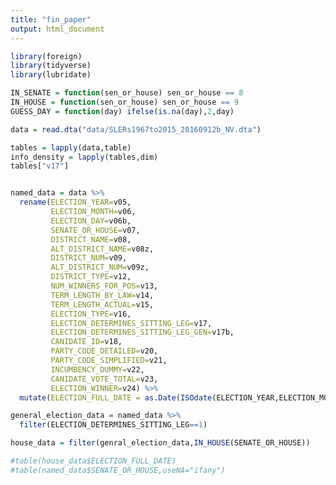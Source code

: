 ```yaml
---
title: "fin_paper"
output: html_document
---
```


```r
library(foreign)
library(tidyverse)
library(lubridate)
```

```r
IN_SENATE = function(sen_or_house) sen_or_house == 8
IN_HOUSE = function(sen_or_house) sen_or_house == 9
GUESS_DAY = function(day) ifelse(is.na(day),2,day)
```

```r
data = read.dta("data/SLERs1967to2015_20160912b_NV.dta")

tables = lapply(data,table)
info_density = lapply(tables,dim)
tables["v17"]


named_data = data %>%
  rename(ELECTION_YEAR=v05,
         ELECTION_MONTH=v06,
         ELECTION_DAY=v06b,
         SENATE_OR_HOUSE=v07,
         DISTRICT_NAME=v08,
         ALT_DISTRICT_NAME=v08z,
         DISTRICT_NUM=v09,
         ALT_DISTRICT_NUM=v09z,
         DISTRICT_TYPE=v12,
         NUM_WINNERS_FOR_POS=v13,
         TERM_LENGTH_BY_LAW=v14,
         TERM_LENGTH_ACTUAL=v15,
         ELECTION_TYPE=v16,
         ELECTION_DETERMINES_SITTING_LEG=v17,
         ELECTION_DETERMINES_SITTING_LEG_GEN=v17b,
         CANIDATE_ID=v18,
         PARTY_CODE_DETAILED=v20,
         PARTY_CODE_SIMPLIFIED=v21,
         INCUMBENCY_DUMMY=v22,
         CANIDATE_VOTE_TOTAL=v23,
         ELECTION_WINNER=v24) %>%
  mutate(ELECTION_FULL_DATE = as.Date(ISOdate(ELECTION_YEAR,ELECTION_MONTH,GUESS_DAY(ELECTION_DAY))))

general_election_data = named_data %>%
  filter(ELECTION_DETERMINES_SITTING_LEG==1)

house_data = filter(genral_election_data,IN_HOUSE(SENATE_OR_HOUSE)) 

#table(house_data$ELECTION_FULL_DATE)
#table(named_data$SENATE_OR_HOUSE,useNA="ifany")
```

```r

```